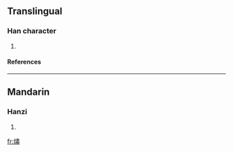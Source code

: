 ==Translingual==
===Han character===
{{Han char|rn=86|rad=火|as=12|sn=16|four=9582<sub>7</sub>|canj=火中X (FLX)}}
# {{defn|Han|sort=火12}}
====References====
{{Han ref|kx=0681.250|dkj=19384|hdz=32242.100|uh=71BD|ud=29117|bh=EA53|bd=59987}}

----
==Mandarin==
===Hanzi===
{{cmn-hanzi|pin=[[xiào]] (xiao4)|wg=hsiao<sup>4</sup>}}
# {{defn|Mandarin}}

[[fr:熽]]